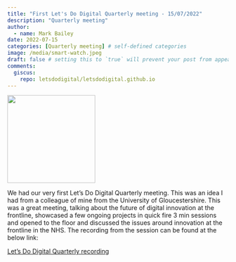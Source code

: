 ```yaml
---
title: "First Let's Do Digital Quarterly meeting - 15/07/2022"
description: "Quarterly meeting"
author:
  - name: Mark Bailey
date: 2022-07-15
categories: [Quarterly meeting] # self-defined categories
image: /media/smart-watch.jpeg
draft: false # setting this to `true` will prevent your post from appearing on your listing page until you're ready!
comments:
  giscus:
    repo: letsdodigital/letsdodigital.github.io
---
```


![](/media/smart-watch.jpeg){height=200px fig-align="center" fig-alt="Smart watch on write with graphical display of a plot of data"}

We had our very first Let’s Do Digital Quarterly meeting. This was an idea I had from a colleague of mine from the University of Gloucestershire. This was a great meeting, talking about the future of digital innovation at the frontline, showcased a few ongoing projects in quick fire 3 min sessions and opened to the floor and discussed the issues around innovation at the frontline in the NHS. The recording from the session can be found at the below link:

[Let’s Do Digital Quarterly recording](https://www.youtube.com/watch?v=x6-jPJxEqp8&t=1186s)
